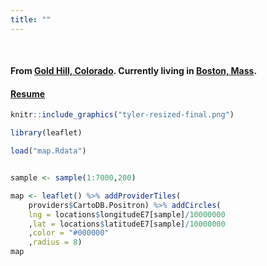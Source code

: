 ---
title: ""
---

<br>


#### From [Gold Hill, Colorado](https://www.google.com/maps/place/Gold+Hill,+CO+80302/@40.0612355,-105.435797,14z/data=!3m1!4b1!4m5!3m4!1s0x876bc29818cda7a1:0xe7f1598da1300296!8m2!3d40.0633019!4d-105.4096183). Currently living in [Boston, Mass](https://www.google.com/maps/place/Fenway+Park/@42.3466764,-71.0972178,15z/data=!4m5!3m4!1s0x0:0xa2800dcb647a5504!8m2!3d42.3466764!4d-71.0972178). 

#### [Resume](Resume.html)

```{r, out.width = "300px", echo = FALSE, fig.align='center'}
knitr::include_graphics("tyler-resized-final.png")
```


```{r, out.width = "900px", echo =FALSE, warning=FALSE, fig.align='center'}

library(leaflet)

load("map.Rdata")


sample <- sample(1:7000,200)

map <- leaflet() %>% addProviderTiles(
    providers$CartoDB.Positron) %>% addCircles(
    lng = locations$longitudeE7[sample]/10000000
    ,lat = locations$latitudeE7[sample]/10000000
    ,color = "#000000"
    ,radius = 8)
map


```
